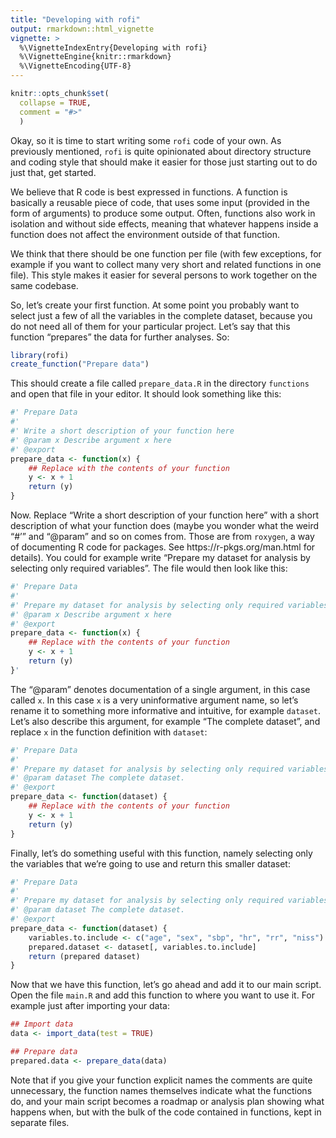 ```yaml
---
title: "Developing with rofi"
output: rmarkdown::html_vignette
vignette: >
  %\VignetteIndexEntry{Developing with rofi}
  %\VignetteEngine{knitr::rmarkdown}
  %\VignetteEncoding{UTF-8}
---
```


```r
knitr::opts_chunk$set(
  collapse = TRUE,
  comment = "#>"
  )
```

Okay, so it is time to start writing some `rofi` code of your own. As
previously mentioned, `rofi` is quite opinionated about directory
structure and coding style that should make it easier for those just
starting out to do just that, get started. 

We believe that R code is best expressed in functions. A function is
basically a reusable piece of code, that uses some input (provided in
the form of arguments) to produce some output. Often, functions also
work in isolation and without side effects, meaning that whatever
happens inside a function does not affect the environment outside of
that function. 

We think that there should be one function per file (with few
exceptions, for example if you want to collect many very short and
related functions in one file). This style makes it easier for several
persons to work together on the same codebase.

So, let's create your first function. At some point you probably want
to select just a few of all the variables in the complete dataset,
because you do not need all of them for your particular project. Let's
say that this function "prepares" the data for further analyses. So:

```r
library(rofi)
create_function("Prepare data")
```

This should create a file called `prepare_data.R` in the directory
`functions` and open that file in your editor. It should look
something like this:

```r
#' Prepare Data
#'
#' Write a short description of your function here 
#' @param x Describe argument x here 
#' @export 
prepare_data <- function(x) {
    ## Replace with the contents of your function
    y <- x + 1
    return (y)
}
```

Now. Replace "Write a short description of your function here" with a
short description of what your function does (maybe you wonder what
the weird "#'" and "@param" and so on comes from. Those are from
`roxygen`, a way of documenting R code for packages. See
https://r-pkgs.org/man.html for details). You could for example write
"Prepare my dataset for analysis by selecting only required
variables". The file would then look like this:

```r
#' Prepare Data
#'
#' Prepare my dataset for analysis by selecting only required variables
#' @param x Describe argument x here 
#' @export 
prepare_data <- function(x) {
    ## Replace with the contents of your function
    y <- x + 1
    return (y)
}'
```

The "@param" denotes documentation of a single argument, in this case
called `x`. In this case `x` is a very uninformative argument name, so
let's rename it to something more informative and intuitive, for
example `dataset`. Let's also describe this argument, for example "The
complete dataset", and replace `x` in the function definition with
`dataset`:

```r
#' Prepare Data
#'
#' Prepare my dataset for analysis by selecting only required variables
#' @param dataset The complete dataset.
#' @export 
prepare_data <- function(dataset) {
    ## Replace with the contents of your function
    y <- x + 1
    return (y)
}
```

Finally, let's do something useful with this function, namely
selecting only the variables that we're going to use and return this
smaller dataset:

```r
#' Prepare Data
#'
#' Prepare my dataset for analysis by selecting only required variables
#' @param dataset The complete dataset.
#' @export 
prepare_data <- function(dataset) {
    variables.to.include <- c("age", "sex", "sbp", "hr", "rr", "niss")
    prepared.dataset <- dataset[, variables.to.include]
    return (prepared dataset)
}
```

Now that we have this function, let's go ahead and add it to our main
script. Open the file `main.R` and add this function to where you want
to use it. For example just after importing your data:

```r
## Import data
data <- import_data(test = TRUE)

## Prepare data
prepared.data <- prepare_data(data)
```

Note that if you give your function explicit names the comments are
quite unnecessary, the function names themselves indicate what the
functions do, and your main script becomes a roadmap or analysis plan
showing what happens when, but with the bulk of the code contained in
functions, kept in separate files.
